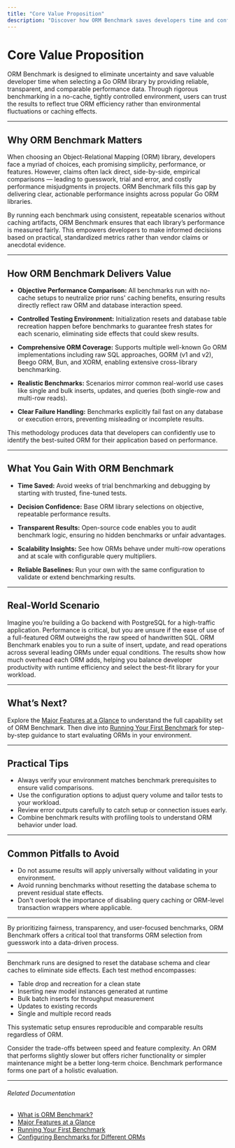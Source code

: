 ```yaml
---
title: "Core Value Proposition"
description: "Discover how ORM Benchmark saves developers time and confusion when assessing Go ORM libraries. This section covers how benchmarks are run in a no-cache, controlled setting for valid cross-ORM results, ensuring transparency and reliability for technical decision-making."
---
```


# Core Value Proposition

ORM Benchmark is designed to eliminate uncertainty and save valuable developer time when selecting a Go ORM library by providing reliable, transparent, and comparable performance data. Through rigorous benchmarking in a no-cache, tightly controlled environment, users can trust the results to reflect true ORM efficiency rather than environmental fluctuations or caching effects.

---

## Why ORM Benchmark Matters

When choosing an Object-Relational Mapping (ORM) library, developers face a myriad of choices, each promising simplicity, performance, or features. However, claims often lack direct, side-by-side, empirical comparisons — leading to guesswork, trial and error, and costly performance misjudgments in projects. ORM Benchmark fills this gap by delivering clear, actionable performance insights across popular Go ORM libraries.

By running each benchmark using consistent, repeatable scenarios without caching artifacts, ORM Benchmark ensures that each library’s performance is measured fairly. This empowers developers to make informed decisions based on practical, standardized metrics rather than vendor claims or anecdotal evidence.

---

## How ORM Benchmark Delivers Value

- **Objective Performance Comparison:** All benchmarks run with no-cache setups to neutralize prior runs' caching benefits, ensuring results directly reflect raw ORM and database interaction speed.

- **Controlled Testing Environment:** Initialization resets and database table recreation happen before benchmarks to guarantee fresh states for each scenario, eliminating side effects that could skew results.

- **Comprehensive ORM Coverage:** Supports multiple well-known Go ORM implementations including raw SQL approaches, GORM (v1 and v2), Beego ORM, Bun, and XORM, enabling extensive cross-library benchmarking.

- **Realistic Benchmarks:** Scenarios mirror common real-world use cases like single and bulk inserts, updates, and queries (both single-row and multi-row reads).

- **Clear Failure Handling:** Benchmarks explicitly fail fast on any database or execution errors, preventing misleading or incomplete results.

This methodology produces data that developers can confidently use to identify the best-suited ORM for their application based on performance.

---

## What You Gain With ORM Benchmark

- **Time Saved:** Avoid weeks of trial benchmarking and debugging by starting with trusted, fine-tuned tests.

- **Decision Confidence:** Base ORM library selections on objective, repeatable performance results.

- **Transparent Results:** Open-source code enables you to audit benchmark logic, ensuring no hidden benchmarks or unfair advantages.

- **Scalability Insights:** See how ORMs behave under multi-row operations and at scale with configurable query multipliers.

- **Reliable Baselines:** Run your own with the same configuration to validate or extend benchmarking results.

---

## Real-World Scenario

Imagine you’re building a Go backend with PostgreSQL for a high-traffic application. Performance is critical, but you are unsure if the ease of use of a full-featured ORM outweighs the raw speed of handwritten SQL. ORM Benchmark enables you to run a suite of insert, update, and read operations across several leading ORMs under equal conditions. The results show how much overhead each ORM adds, helping you balance developer productivity with runtime efficiency and select the best-fit library for your workload.

---

## What’s Next?

Explore the [Major Features at a Glance](/overview/introduction-and-value/major-features) to understand the full capability set of ORM Benchmark. Then dive into [Running Your First Benchmark](/getting-started/installation-and-first-run/running-your-first-benchmark) for step-by-step guidance to start evaluating ORMs in your environment.

---

## Practical Tips

- Always verify your environment matches benchmark prerequisites to ensure valid comparisons.
- Use the configuration options to adjust query volume and tailor tests to your workload.
- Review error outputs carefully to catch setup or connection issues early.
- Combine benchmark results with profiling tools to understand ORM behavior under load.

---

## Common Pitfalls to Avoid

- Do not assume results will apply universally without validating in your environment.
- Avoid running benchmarks without resetting the database schema to prevent residual state effects.
- Don't overlook the importance of disabling query caching or ORM-level transaction wrappers where applicable.

---

By prioritizing fairness, transparency, and user-focused benchmarks, ORM Benchmark offers a critical tool that transforms ORM selection from guesswork into a data-driven process.

---

<Accordion title="Learn More About Benchmark Execution">
Benchmark runs are designed to reset the database schema and clear caches to eliminate side effects. Each test method encompasses:

- Table drop and recreation for a clean state
- Inserting new model instances generated at runtime
- Bulk batch inserts for throughput measurement
- Updates to existing records
- Single and multiple record reads

This systematic setup ensures reproducible and comparable results regardless of ORM.
</Accordion>

<Accordion title="Pro Tip: Interpreting Results">
Consider the trade-offs between speed and feature complexity. An ORM that performs slightly slower but offers richer functionality or simpler maintenance might be a better long-term choice. Benchmark performance forms one part of a holistic evaluation.
</Accordion>

---

###### Related Documentation

- [What is ORM Benchmark?](/overview/introduction-and-value/what-is-orm-benchmark)
- [Major Features at a Glance](/overview/introduction-and-value/major-features)
- [Running Your First Benchmark](/getting-started/installation-and-first-run/running-your-first-benchmark)
- [Configuring Benchmarks for Different ORMs](/guides/benchmark-workflows/configuring-benchmarks)